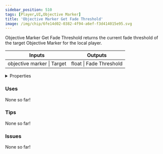 ```yaml
---
sidebar_position: 510
tags: [Player,UI,Objective Marker]
title: 'Objective Marker Get Fade Threshold'
image: /img/chip/6fe14d02-0382-4f94-a6ef-f3d414015e95.svg
---
```


Objective Marker Get Fade Threshold returns the current fade threshold of the target Objective Marker for the local player.



<IChip uuid="6fe14d02-0382-4f94-a6ef-f3d414015e95"/>

<table><thead><tr><th>Inputs</th><th>Outputs</th></tr></thead><tbody><tr><td>objective marker | Target</td><td>float | Fade Threshold</td></tr></tbody></table>

<details>
  <summary>Properties</summary>
  <div>
    <div>
    <table>
      <tbody>
        <tr>
          <td>Is beta required?</td>
          <td>No</td>
        </tr>
        <tr>
          <td>Is chip a trolling risk?</td>
          <td>No</td>
        </tr>
        <tr>
          <td>Is chip a role assignment risk?</td>
          <td>No</td>
        </tr>
        <tr>
          <td>Chip UUID</td>
          <td>6fe14d02-0382-4f94-a6ef-f3d414015e95</td>
        </tr>
        <tr>
          <td>Room availability</td>
          <td>Available everywhere</td>
        </tr>
      </tbody>
    </table>
    </div>
  </div>
</details>

### Uses

None so far!

### Tips

None so far!

### Issues

None so far!